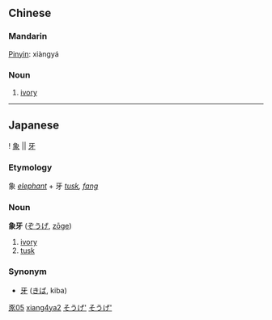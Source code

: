 {{zh-hanzi|[[象]][[牙]]}}
==Chinese==
===Mandarin===
[[Pinyin]]: xiàngyá
===Noun===
# [[ivory]]

[[Category:zh-tw:Elephant|豕05]]
[[Category:zh-cn:Elephant|xiang4ya2]]
----

== Japanese ==
{{ja-kanjitab-top}}
! [[象]] || [[牙]]
{{ja-kanjitab-bottom}}
===Etymology===
象 ''[[elephant]]'' + 牙 ''[[tusk]], [[fang]]''


===Noun===
'''象牙''' ([[ぞうげ]], [[zōge]])
# [[ivory]]
# [[tusk]]


===Synonym===
* [[牙]] ([[きば]], kiba)

[[Category:Japanese language|そうげ']]
[[Category:Japanese nouns|そうげ']]